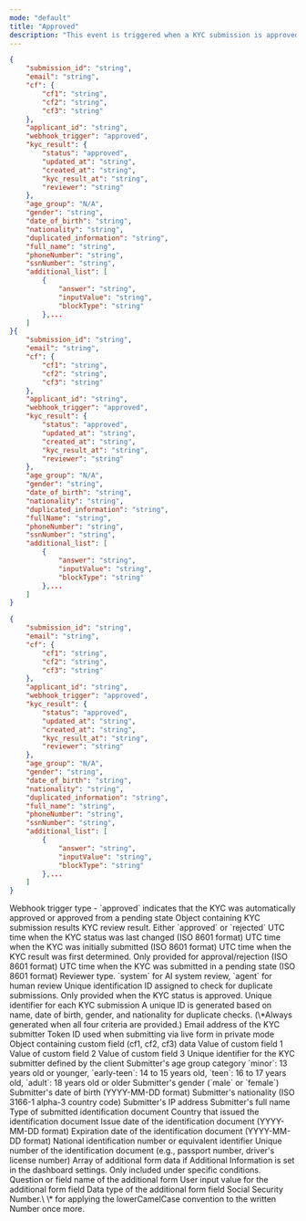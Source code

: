 ```yaml
---
mode: "default"
title: "Approved"
description: "This event is triggered when a KYC submission is approved. Approval can occur through automated system validation or after manual review. This event indicates that the KYC process has been successfully completed and serves as a signal to initiate follow-up actions such as user account activation or granting service access permissions."
---
```


<CodeGroup>

```json approved-webhook-id-document.json
{
    "submission_id": "string",
    "email": "string",
    "cf": {
        "cf1": "string",
        "cf2": "string",
        "cf3": "string"
    },
    "applicant_id": "string",
    "webhook_trigger": "approved",
    "kyc_result": {
        "status": "approved",
        "updated_at": "string",
        "created_at": "string",
        "kyc_result_at": "string",
        "reviewer": "string"
    },
    "age_group": "N/A",
    "gender": "string",
    "date_of_birth": "string",
    "nationality": "string",
    "duplicated_information": "string",
    "full_name": "string",
    "phoneNumber": "string",
    "ssnNumber": "string",
    "additional_list": [
        {
            "answer": "string",
            "inputValue": "string",
            "blockType": "string"
        },...
    ]
}{
    "submission_id": "string",
    "email": "string",
    "cf": {
        "cf1": "string",
        "cf2": "string",
        "cf3": "string"
    },
    "applicant_id": "string",
    "webhook_trigger": "approved",
    "kyc_result": {
        "status": "approved",
        "updated_at": "string",
        "created_at": "string",
        "kyc_result_at": "string",
        "reviewer": "string"
    },
    "age_group": "N/A",
    "gender": "string",
    "date_of_birth": "string",
    "nationality": "string",
    "duplicated_information": "string",
    "fullName": "string",
    "phoneNumber": "string",
    "ssnNumber": "string",
    "additional_list": [
        {
            "answer": "string",
            "inputValue": "string",
            "blockType": "string"
        },...
    ]
}
```


```json approved-webook-knowledgebased.json
{
    "submission_id": "string",
    "email": "string",
    "cf": {
        "cf1": "string",
        "cf2": "string",
        "cf3": "string"
    },
    "applicant_id": "string",
    "webhook_trigger": "approved",
    "kyc_result": {
        "status": "approved",
        "updated_at": "string",
        "created_at": "string",
        "kyc_result_at": "string",
        "reviewer": "string"
    },
    "age_group": "N/A",
    "gender": "string",
    "date_of_birth": "string",
    "nationality": "string",
    "duplicated_information": "string",
    "full_name": "string",
    "phoneNumber": "string",
    "ssnNumber": "string",
    "additional_list": [
        {
            "answer": "string",
            "inputValue": "string",
            "blockType": "string"
        },...
    ]
}
```

</CodeGroup>

<ResponseField name="webhook_trigger" type="string">
  Webhook trigger type - `approved` indicates that the KYC was automatically approved or approved from a pending state
</ResponseField>

<ResponseField name="kyc_result" type="object">
  Object containing KYC submission results

  <Expandable title="properties">
    <ResponseField name="status" type="string">
      KYC review result. Either `approved` or `rejected`
    </ResponseField>
    <ResponseField name="updated_at" type="string">
      UTC time when the KYC status was last changed (ISO 8601 format)
    </ResponseField>
    <ResponseField name="created_at" type="string">
      UTC time when the KYC was initially submitted (ISO 8601 format)
    </ResponseField>
    <ResponseField name="kyc_result_at" type="string">
      UTC time when the KYC result was first determined. Only provided for approval/rejection (ISO 8601 format)
    </ResponseField>
    <ResponseField name="pending_at" type="string">
      UTC time when the KYC was submitted in a pending state (ISO 8601 format)
    </ResponseField>
    <ResponseField name="reviewer" type="string">
      Reviewer type. `system` for AI system review, `agent` for human review
    </ResponseField>
  </Expandable>
</ResponseField>

<ResponseField name="applicant_id" type="string">
  Unique identification ID assigned to check for duplicate submissions. Only provided when the KYC status is approved.
</ResponseField>

<ResponseField name="submission_id" type="string">
  Unique identifier for each KYC submission
</ResponseField>

<ResponseField name="duplicated_information" type="string">
  A unique ID is generated based on name, date of birth, gender, and nationality for duplicate checks. (\*Always generated when all four criteria are provided.)
</ResponseField>

<ResponseField name="email" type="string">
  Email address of the KYC submitter
</ResponseField>

<ResponseField name="tokenId" type="string">
  Token ID used when submitting via live form in private mode
</ResponseField>

<ResponseField name="cf" type="object">
  Object containing custom field (cf1, cf2, cf3) data

  <Expandable title="properties">
    <ResponseField name="cf1" type="string">
      Value of custom field 1
    </ResponseField>
    <ResponseField name="cf2" type="string">
      Value of custom field 2
    </ResponseField>
    <ResponseField name="cf3" type="string">
      Value of custom field 3
    </ResponseField>
  </Expandable>
</ResponseField>

<ResponseField name="userid" type="string">
  Unique identifier for the KYC submitter defined by the client
</ResponseField>

<ResponseField name="age_group" type="string">
  Submitter's age group category `minor`: 13 years old or younger, `early-teen`: 14 to 15 years old, `teen`: 16 to 17 years old, `adult`: 18 years old or older
</ResponseField>

<ResponseField name="gender" type="string">
  Submitter's gender (`male` or `female`)
</ResponseField>

<ResponseField name="date_of_birth" type="string">
  Submitter's date of birth (YYYY-MM-DD format)
</ResponseField>

<ResponseField name="nationality" type="string">
  Submitter's nationality (ISO 3166-1 alpha-3 country code)
</ResponseField>

<ResponseField name="ipAddress" type="string">
  Submitter's IP address
</ResponseField>

<ResponseField name="fullName" type="string">
  Submitter's full name
</ResponseField>

<ResponseField name="idType" type="string">
  Type of submitted identification document
</ResponseField>

<ResponseField name="issuingCountry" type="string">
  Country that issued the identification document
</ResponseField>

<ResponseField name="issueDate" type="string">
  Issue date of the identification document (YYYY-MM-DD format)
</ResponseField>

<ResponseField name="expireDate" type="string">
  Expiration date of the identification document (YYYY-MM-DD format)
</ResponseField>

<ResponseField name="identityNumber" type="string">
  National identification number or equivalent identifier
</ResponseField>

<ResponseField name="documentNumber" type="string">
  Unique number of the identification document (e.g., passport number, driver's license number)
</ResponseField>

<ResponseField name="additional_list" type="array">
  Array of additional form data if Additional Information is set in the dashboard settings. Only included under specific conditions.

  <ResponseField name="additional_list_obj" type="object">
    <Expandable title="properties">
      <ResponseField name="answer" type="string">
        Question or field name of the additional form
      </ResponseField>
      <ResponseField name="inputValue" type="string">
        User input value for the additional form field
      </ResponseField>
      <ResponseField name="blockType" type="string">
        Data type of the additional form field
      </ResponseField>
    </Expandable>
  </ResponseField>
</ResponseField>

<ResponseField name="ssnNumber" type="string">
  Social Security Number.\
  \* for applying the lowerCamelCase convention to the written Number once more.
</ResponseField>